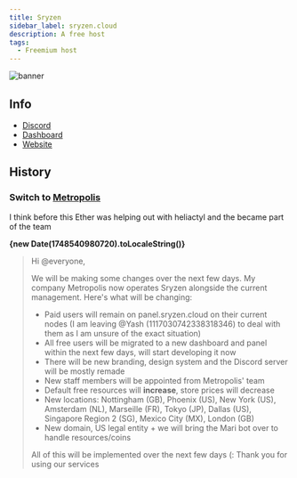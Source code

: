 ```yaml
---
title: Sryzen
sidebar_label: sryzen.cloud
description: A free host 
tags:
  - Freemium host
---
```


![banner](https://summerhosts.github.io/media/sryzen/metropolis.png)

## Info
* [Discord](https://discord.gg/hVgbfeAb)
* [Dashboard](https://my.sryzen.cloud/)
* [Website](https://sryzen.cloud/)

## History
### Switch to [Metropolis](../Companies/Metropolis.md)
I think before this Ether was helping out with heliactyl and the became part of the team

**{new Date(1748540980720).toLocaleString()}**
>Hi @everyone,
>
>We will be making some changes over the next few days. My company Metropolis now operates Sryzen alongside the current management. Here's what will be changing:
>
>- Paid users will remain on panel.sryzen.cloud on their current nodes (I am leaving @Yash (1117030742338318346) to deal with them as I am unsure of the exact situation)
>- All free users will be migrated to a new dashboard and panel within the next few days, will start developing it now
>- There will be new branding, design system and the Discord server will be mostly remade
>- New staff members will be appointed from Metropolis' team
>- Default free resources will **increase**, store prices will decrease
>- New locations: Nottingham (GB), Phoenix (US), New York (US), Amsterdam (NL), Marseille (FR), Tokyo (JP), Dallas (US), Singapore Region 2 (SG), Mexico City (MX), London (GB)
>- New domain, US legal entity + we will bring the Mari bot over to handle resources/coins
>
>All of this will be implemented over the next few days (: Thank you for using our services
>